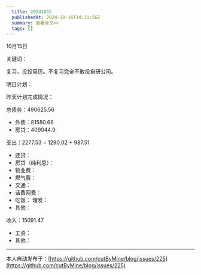 ```yaml
---
  title: 20241015
  publishedAt: 2024-10-16T14:31:56Z
  summary: 查看全文>>
  tags: []
---
```


10月15日 

关键词：

复习，没投简历。不复习完全不敢投自研公司。

明日计划：

昨天计划完成情况：

总债务：490625.56
- 外债：81580.66
- 房贷：409044.9

支出：2277.53 = 1290.02 + 987.51
- 还贷：
- 房贷（纯利息）：
- 物业费：
- 燃气费：
- 交通：
- 话费网费：
- 吃饭：
 理发：
- 其他：

收入：15091.47
- 工资：
- 其他：


---
本人自动发布于：[https://github.com/cutByMine/blog/issues/225](https://github.com/cutByMine/blog/issues/225)
